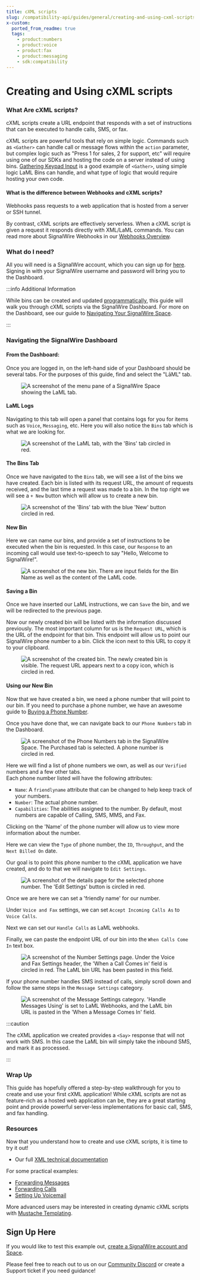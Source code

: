 ```yaml
---
title: cXML scripts
slug: /compatibility-api/guides/general/creating-and-using-cxml-scripts
x-custom:
  ported_from_readme: true
  tags:
    - product:numbers
    - product:voice
    - product:fax
    - product:messaging
    - sdk:compatibility
---
```


# Creating and Using cXML scripts

### What Are cXML scripts?

cXML scripts create a URL endpoint that responds with a set of instructions that can be executed to handle calls, SMS, or fax. 

cXML scripts are powerful tools that rely on simple logic. 
Commands such as `<Gather>` can handle call or message flows within the `action` parameter, but complex logic such as "Press 1 for sales, 2 for support, etc" will require using one of our SDKs and hosting the code on a server instead of using bins. 
[Gathering Keypad Input](/voice/getting-started/how-to-gather-keypad-input-from-user) is a good example of `<Gather>`, using simple logic LaML Bins can handle, and what type of logic that would require hosting your own code.

#### What is the difference between Webhooks and cXML scripts?

Webhooks pass requests to a web application that is hosted from a server or SSH tunnel.

By contrast, cXML scripts are effectively serverless. 
When a cXML script is given a request it responds directly with XML/LaML commands. 
You can read more about SignalWire Webhooks in our [Webhooks Overview](/platform/phone-numbers/guides/how-to-configure-your-webhook). 

### What do I need?

All you will need is a SignalWire account, which you can sign up for [here](https://signalwire.com/signup). 
Signing in with your SignalWire username and password will bring you to the Dashboard.


:::info Additional Information

While bins can be created and updated [programmatically](/rest/compatibility-api/endpoints/create-application),
this guide will walk you through cXML scripts via the SignalWire Dashboard.
For more on the Dashboard, see our guide to [Navigating Your SignalWire Space](/platform/dashboard/get-started/explore).

:::

### Navigating the SignalWire Dashboard

#### From the Dashboard:

Once you are logged in, on the left-hand side of your Dashboard should be several tabs. 
For the purposes of this guide, find and select the "LāML" tab.

<figure>
  <img className="img-800" src={require("./bb61154-project_side_menu.webP").default} alt="A screenshot of the menu pane of a SignalWire Space showing the LaML tab. " />
</figure>

#### LaML Logs

Navigating to this tab will open a panel that contains logs for you for items such as `Voice`, `Messaging`, etc. 
Here you will also notice the `Bins` tab which is what we are looking for.

<figure>
  <img className="img-800" src={require("./41e3320-SWBins.webP").default} alt="A screenshot of the LaML tab, with the 'Bins' tab circled in red." />
</figure>

#### The Bins Tab

Once we have navigated to the `Bins` tab, we will see a list of the bins we have created.
Each bin is listed with its request URL, the amount of requests received, and the last time a request was made to a bin. 
In the top right we will see a `+ New` button which will allow us to create a new bin.

<figure>
  <img className="img-800" src={require("./067af2d-NewBin.webP").default} alt="A screenshot of the 'Bins' tab with the blue 'New' button circled in red." />
</figure>

#### New Bin

Here we can name our bins, and provide a set of instructions to be executed when the bin is requested. 
In this case, our `Response` to an incoming call would use text-to-speech to say "Hello, Welcome to SignalWire!". 

<figure>
  <img className="img-800" src={require("./363f15d-SWBinSave.webP").default} alt="A screenshot of the new bin. There are input fields for the Bin Name as well as the content of the LaML code." />
</figure>

#### Saving a Bin

Once we have inserted our LaML instructions, we can `Save` the bin, and we will be redirected to the previous page.

Now our newly created bin will be listed with the information discussed previously. 
The most important column for us is the `Request URL`, which is the URL of the endpoint for that bin. 
This endpoint will allow us to point our SignalWire phone number to a bin. 
Click the icon next to this URL to copy it to your clipboard.

<figure>
  <img className="img-800" src={require("./2b10195-Screenshot_1.webP").default} alt="A screenshot of the created bin. The newly created bin is visible. The request URL appears next to a copy icon, which is circled in red." />
</figure>

#### Using our New Bin

Now that we have created a bin, we need a phone number that will point to our bin. 
If you need to purchase a phone number, we have an awesome guide to 
[Buying a Phone Number](/platform/phone-numbers/getting-started/buying-a-phone-number). 

Once you have done that, we can navigate back to our `Phone Numbers` tab in the Dashboard.

<figure>
  <img className="img-800" src={require("./5772bfb-ClickNumber.webP").default} alt="A screenshot of the Phone Numbers tab in the SignalWire Space. The Purchased tab is selected. A phone number is circled in red." />
</figure>

Here we will find a list of phone numbers we own, as well as our `Verified` numbers and a few other tabs.  
Each phone number listed will have the following attributes:

- `Name`: A `friendlyname` attribute that can be changed to help keep track of your numbers.
- `Number`: The actual phone number.
- `Capabilities`: The abilities assigned to the number. By default, most numbers are capable of Calling, SMS, MMS, and Fax.

Clicking on the 'Name' of the phone number will allow us to view more information about the number.

Here we can view the `Type` of phone number, the `ID`, `Throughput`, and the `Next Billed On` date.

Our goal is to point this phone number to the cXML application we have created, and do to that we will navigate to `Edit Settings`.

<figure>
  <img className="img-800" src={require("./a0e2d2f-Settings.webP").default} alt="A screenshot of the details page for the selected phone number. The 'Edit Settings' button is circled in red." />
</figure>

Once we are here we can set a 'friendly name' for our number.

Under `Voice and Fax` settings, we can set `Accept Incoming Calls As` to `Voice Calls`.

Next we can set our `Handle Calls` as LaML webhooks.

Finally, we can paste the endpoint URL of our bin into the `When Calls Come In` text box.

<figure>
  <img className="img-800" src={require("./3cb24b1-InsertURL.webP").default} alt="A screenshot of the Number Settings page. Under the Voice and Fax Settings header, the 'When a Call Comes in' field is circled in red. The LaML bin URL has been pasted in this field." />
</figure>

If your phone number handles SMS instead of calls, simply scroll down and follow the same steps in the `Message Settings` category.

<figure>
  <img className="img-800" src={require("./b1d4f0b-MessageSettings.webP").default} alt="A screenshot of the Message Settings category. 'Handle Messages Using' is set to LaML Webhooks, and the LaML bin URL is pasted in the 'When a Message Comes In' field." />
</figure>


:::caution

The cXML application we created provides a `<Say>` response that will not work with SMS. 
In this case the LaML bin will simply take the inbound SMS, and mark it as processed.

:::

### Wrap Up

This guide has hopefully offered a step-by-step walkthrough for you to create and use your first cXML application! 
While cXML scripts are not as feature-rich as a hosted web application can be, they are a great starting point and provide powerful server-less implementations for basic call, SMS, and fax handling.

### Resources

Now that you understand how to create and use cXML scripts, it is time to try it out!

- Our full [XML technical documentation](/compatibility-api/cxml)

For some practical examples:

- [Forwarding Messages](/messaging/getting-started/receiving-your-first-sms)
- [Forwarding Calls](/voice/getting-started/how-to-forward-calls)
- [Setting Up Voicemail](/voice/getting-started/how-to-set-up-voicemail)

More advanced users may be interested in creating dynamic cXML scripts with [Mustache Templating](/compatibility-api/guides/general/utilizing-mustache-templates).

Sign Up Here
------------

If you would like to test this example out, [create a SignalWire account and Space](https://m.signalwire.com/signups/new?s=1).

Please feel free to reach out to us on our [Community Discord](https://discord.com/invite/F2WNYTNjuF) or create a Support ticket if you need guidance!